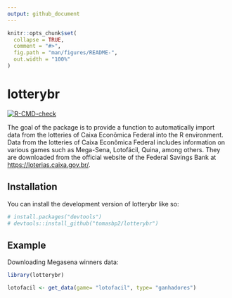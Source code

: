 ```yaml
---
output: github_document
---
```


<!-- README.md is generated from README.Rmd. Please edit that file -->

```r
knitr::opts_chunk$set(
  collapse = TRUE,
  comment = "#>",
  fig.path = "man/figures/README-",
  out.width = "100%"
)
```

# lotterybr

<!-- badges: start -->
[![R-CMD-check](https://github.com/tomasbp2/lotterybr/actions/workflows/R-CMD-check.yaml/badge.svg)](https://github.com/tomasbp2/lotterybr/actions/workflows/R-CMD-check.yaml)
<!-- badges: end -->

The goal of the package is to provide a function to automatically import data from the lotteries of Caixa Econômica Federal into the R environment. Data from the lotteries of Caixa Econômica Federal includes information on various games such as Mega-Sena, Lotofácil, Quina, among others. They are downloaded from the official website of the Federal Savings Bank at <https://loterias.caixa.gov.br/>.

## Installation

You can install the development version of lotterybr like so:

``` r
# install.packages("devtools")
# devtools::install_github("tomasbp2/lotterybr")
```

## Example

Downloading Megasena winners data:

```r

library(lotterybr)

lotofacil <- get_data(game= "lotofacil", type= "ganhadores")

```
